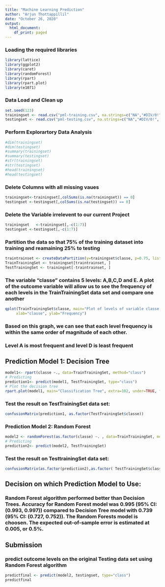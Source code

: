 ---
title: "Machine Learning Prediction"
author: "Arjun Thottappillil"
date: "October 26, 2020"
output:
  html_document:
    df_print: paged
---

### Loading the required libraries

```{r}
library(lattice)
library(ggplot2)
library(caret)
library(randomForest)
library(rpart)
library(rpart.plot)
library(e1071)
```

### Data Load and Clean up
```{r}
set.seed(123)
trainingset <- read.csv("pml-training.csv", na.strings=c("NA","#DIV/0!", ""))
testingset <- read.csv("pml-testing.csv", na.strings=c("NA","#DIV/0!", ""))
```

### Perform Explorartory Data Analysis
```{r}
#dim(trainingset)
#dim(testingset)
#summary(trainingset)
#summary(testingset)
#str(trainingset)
#str(testingset)
#head(trainingset)
#head(testingset)
```

### Delete Columns with all missing vaues
```{r}
trainingset<-trainingset[,colSums(is.na(trainingset)) == 0]
testingset <-testingset[,colSums(is.na(testingset)) == 0]
```

### Delete the Variable irrelevent to our current Project
```{r}
trainingset   <-trainingset[,-c(1:7)]
testingset <-testingset[,-c(1:7)]
```


### Partition the data so that 75% of the training dataset into training and reamaining 25% to testing
```{r}
traintrainset <- createDataPartition(y=trainingset$classe, p=0.75, list=FALSE)
TrainTrainingSet <- trainingset[traintrainset, ] 
TestTrainingSet <- trainingset[-traintrainset, ]
```


### The variable "classe" contains 5 levels: A,B,C,D and E. A plot of the outcome variable will allow us to see the frequency of each levels in the TrainTrainingSet data set and compare one another
```{r}
qplot(TrainTrainingSet$classe, main="Plot of levels of variable classe within the TrainTrainingSet data set", 
     xlab="classe", ylab="Frequency")
```

### Based on this graph, we can see that each level frequency is within the same order of magnitude of each other.
### Level A is most frequent and level D is least frequent

## Prediction Model 1:  Decision Tree
```{r}
model1<- rpart(classe ~., data=TrainTrainingSet, method="class")
# Predicting
prediction1<- predict(model1, TestTrainingSet, type="class")
# Plot the decision tree
rpart.plot(model1, main="Classification Tree", extra=102, under=TRUE, faclen=0)
```


### Test the result on TestTrainingSet data set:
```{r}
confusionMatrix(prediction1, as.factor(TestTrainingSet$classe))
```

### Prediction Model 2: Random Forest
```{r}
model2 <- randomForest(as.factor(classe) ~. , data=TrainTrainingSet, method="class")
# Predicting
prediction2<- predict(model2, TestTrainingSet)
```

### Test the result on TesttrainingSet data set:
```{r}
confusionMatrix(as.factor(prediction2),as.factor( TestTrainingSet$classe))
```


## Decision on which Prediction Model to Use:
### Random Forest algorithm performed better than Decision Trees. Accuracy for Random Forest model was 0.995 (95% CI: (0.993, 0.997)) compared to Decision Tree model with 0.739 (95% CI: (0.727, 0.752)). The Random Forests model is choosen. The expected out-of-sample error is estimated at 0.005, or 0.5%.


## Submission
### predict outcome levels on the original Testing data set using Random Forest algorithm
```{r}
predictfinal <- predict(model2, testingset, type="class")
predictfinal
```


